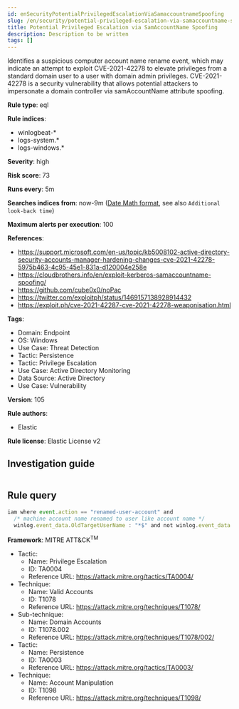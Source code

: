 ```yaml
---
id: enSecurityPotentialPrivilegedEscalationViaSamaccountnameSpoofing
slug: /en/security/potential-privileged-escalation-via-samaccountname-spoofing
title: Potential Privileged Escalation via SamAccountName Spoofing
description: Description to be written
tags: []
---
```


<div id="potential-privileged-escalation-via-samaccountname-spoofing"></div>

Identifies a suspicious computer account name rename event, which may indicate an attempt to exploit CVE-2021-42278 to elevate privileges from a standard domain user to a user with domain admin privileges. CVE-2021-42278 is a security vulnerability that allows potential attackers to impersonate a domain controller via samAccountName attribute spoofing.

**Rule type**: eql

**Rule indices**: 

* winlogbeat-*
* logs-system.*
* logs-windows.*

**Severity**: high

**Risk score**: 73

**Runs every**: 5m

**Searches indices from**: now-9m ([Date Math format](((ref))/common-options.html#date-math), see also <DocLink id="enSecurityRulesUiCreate" section="set-the-rules-schedule">`Additional look-back time`</DocLink>)

**Maximum alerts per execution**: 100

**References**: 

* https://support.microsoft.com/en-us/topic/kb5008102-active-directory-security-accounts-manager-hardening-changes-cve-2021-42278-5975b463-4c95-45e1-831a-d120004e258e
* https://cloudbrothers.info/en/exploit-kerberos-samaccountname-spoofing/
* https://github.com/cube0x0/noPac
* https://twitter.com/exploitph/status/1469157138928914432
* https://exploit.ph/cve-2021-42287-cve-2021-42278-weaponisation.html

**Tags**: 

* Domain: Endpoint
* OS: Windows
* Use Case: Threat Detection
* Tactic: Persistence
* Tactic: Privilege Escalation
* Use Case: Active Directory Monitoring
* Data Source: Active Directory
* Use Case: Vulnerability

**Version**: 105

**Rule authors**: 

* Elastic

**Rule license**: Elastic License v2

## Investigation guide

```markdown

```

## Rule query

```js
iam where event.action == "renamed-user-account" and
  /* machine account name renamed to user like account name */
  winlog.event_data.OldTargetUserName : "*$" and not winlog.event_data.NewTargetUserName : "*$"

```

**Framework**: MITRE ATT&CK<sup>TM</sup>

* Tactic:
    * Name: Privilege Escalation
    * ID: TA0004
    * Reference URL: https://attack.mitre.org/tactics/TA0004/
* Technique:
    * Name: Valid Accounts
    * ID: T1078
    * Reference URL: https://attack.mitre.org/techniques/T1078/
* Sub-technique:
    * Name: Domain Accounts
    * ID: T1078.002
    * Reference URL: https://attack.mitre.org/techniques/T1078/002/
* Tactic:
    * Name: Persistence
    * ID: TA0003
    * Reference URL: https://attack.mitre.org/tactics/TA0003/
* Technique:
    * Name: Account Manipulation
    * ID: T1098
    * Reference URL: https://attack.mitre.org/techniques/T1098/

